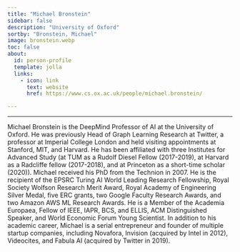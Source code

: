 ```yaml
---
title: "Michael Bronstein"
sidebar: false
description: "University of Oxford"
sortby: "Bronstein, Michael"
image: bronstein.webp
toc: false
about:
  id: person-profile
  template: jolla
  links:
    - icon: link
      text: website
      href: https://www.cs.ox.ac.uk/people/michael.bronstein/

---
```

---


:::{#person-profile}
:::

Michael Bronstein is the DeepMind Professor of AI at the University of Oxford. He was previously Head of Graph Learning Research at Twitter, a professor at Imperial College London and held visiting appointments at Stanford, MIT, and Harvard. He has been affiliated with three Institutes for Advanced Study (at TUM as a Rudolf Diesel Fellow (2017-2019), at Harvard as a Radcliffe fellow (2017-2018), and at Princeton as a short-time scholar (2020)). Michael received his PhD from the Technion in 2007. He is the recipient of the EPSRC Turing AI World Leading Research Fellowship, Royal Society Wolfson Research Merit Award, Royal Academy of Engineering Silver Medal, five ERC grants, two Google Faculty Research Awards, and two Amazon AWS ML Research Awards. He is a Member of the Academia Europaea, Fellow of IEEE, IAPR, BCS, and ELLIS, ACM Distinguished Speaker, and World Economic Forum Young Scientist. In addition to his academic career, Michael is a serial entrepreneur and founder of multiple startup companies, including Novafora, Invision (acquired by Intel in 2012), Videocites, and Fabula AI (acquired by Twitter in 2019).